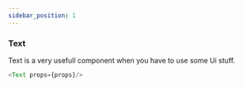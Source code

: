 ```yaml
---
sidebar_position: 1
---
```


### Text 
Text is a very usefull component when you have to use some Ui stuff.


```js title="Text.js"
<Text props={props}/>
```
